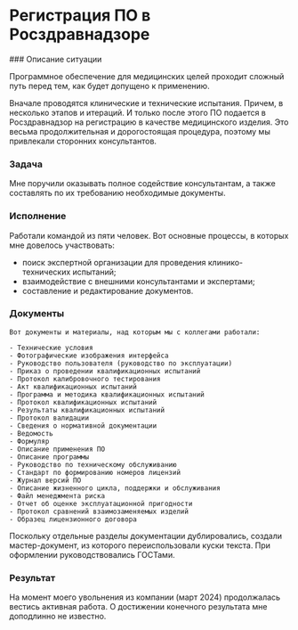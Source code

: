 
# Регистрация ПО в Росздравнадзоре

<Steps>
### Описание ситуации

Программное обеспечение для медицинских целей проходит сложный путь перед тем, как будет допущено к применению.

Вначале проводятся клинические и технические испытания. Причем, в несколько этапов и итераций. И только после этого ПО подается в Росздравнадзор на регистрацию в качестве медицинского изделия. Это весьма продолжительная и дорогостоящая процедура, поэтому мы привлекали сторонних консультантов.

### Задача

Мне поручили оказывать полное содействие консультантам, а также составлять по их требованию необходимые документы.

### Исполнение

Работали командой из пяти человек. Вот основные процессы, в которых мне довелось участвовать:

- поиск экспертной организации для проведения клинико-технических испытаний;
- взаимодействие с внешними консультантами и экспертами;
- составление и редактирование документов. 

### Документы

	Вот документы и материалы, над которым мы с коллегами работали:

	- Технические условия
	- Фотографические изображения интерфейса
	- Руководство пользователя (руководство по эксплуатации)
	- Приказ о проведении квалификационных испытаний
	- Протокол калибровочного тестирования
	- Акт квалификационных испытаний
	- Программа и методика квалификационных испытаний
	- Протокол квалификационных испытаний
	- Результаты квалификационных испытаний
	- Протокол валидации
	- Сведения о нормативной документации
	- Ведомость
	- Формуляр
	- Описание применения ПО 
	- Описание программы 
	- Руководство по техническому обслуживанию 
	- Стандарт по формированию номеров лицензий 
	- Журнал версий ПО 
	- Описание жизненного цикла, поддержки и обслуживания
	- Файл менеджмента риска 
	- Отчет об оценке эксплуатационной пригодности
	- Протокол сравнений взаимозаменяемых изделий
	- Образец лицензионного договора

Поскольку отдельные разделы документации дублировались, создали мастер-документ, из которого переиспользовали куски текста. При оформлении руководствовались ГОСТами.

### Результат

На момент моего увольнения из компании (март 2024) продолжалась вестись активная работа. О достижении конечного результата мне доподлинно не известно.

</Steps>